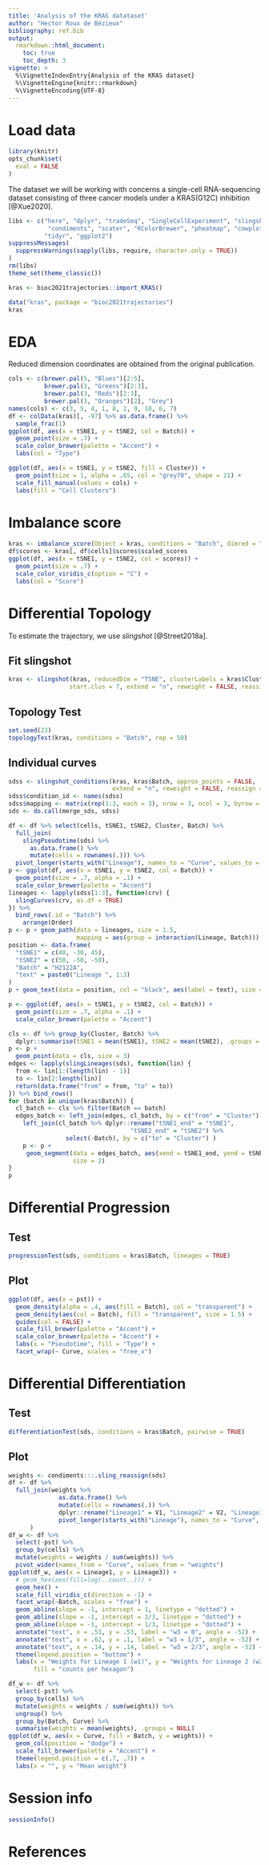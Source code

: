 ```yaml
---
title: 'Analysis of the KRAS datataset'
author: "Hector Roux de Bézieux"
bibliography: ref.bib
output: 
  rmarkdown::html_document:
    toc: true
    toc_depth: 3
vignette: >
  %\VignetteIndexEntry{Analysis of the KRAS dataset}
  %\VignetteEngine{knitr::rmarkdown}
  %\VignetteEncoding{UTF-8}
---
```



# Load data

```r
library(knitr)
opts_chunk$set(
  eval = FALSE
)
```

The dataset we will be working with concerns a single-cell RNA-sequencing dataset consisting of three cancer models under a  KRAS(G12C) inhibition [@Xue2020].

```r
libs <- c("here", "dplyr", "tradeSeq", "SingleCellExperiment", "slingshot",
           "condiments", "scater", "RColorBrewer", "pheatmap", "cowplot",
          "tidyr", "ggplot2")
suppressMessages(
  suppressWarnings(sapply(libs, require, character.only = TRUE))
)
rm(libs)
theme_set(theme_classic())
```

```r
kras <- bioc2021trajectories::import_KRAS()
```

```r
data("kras", package = "bioc2021trajectories")
kras
```

# EDA

Reduced dimension coordinates are obtained from the original publication.

```r
cols <- c(brewer.pal(5, "Blues")[2:5],
          brewer.pal(3, "Greens")[2:3],
          brewer.pal(3, "Reds")[2:3],
          brewer.pal(3, "Oranges")[2], "Grey")
names(cols) <- c(3, 5, 4, 1, 8, 2, 9, 10, 6, 7)
df <- colData(kras)[, -97] %>% as.data.frame() %>%
  sample_frac(1)
ggplot(df, aes(x = tSNE1, y = tSNE2, col = Batch)) +
  geom_point(size = .7) +
  scale_color_brewer(palette = "Accent") +
  labs(col = "Type")
```

```r
ggplot(df, aes(x = tSNE1, y = tSNE2, fill = Cluster)) +
  geom_point(size = 1, alpha = .65, col = "grey70", shape = 21) +
  scale_fill_manual(values = cols) +
  labs(fill = "Cell Clusters")
```

# Imbalance score

```r
kras <- imbalance_score(Object = kras, conditions = "Batch", dimred = "TSNE")
df$scores <- kras[, df$cells]$scores$scaled_scores
ggplot(df, aes(x = tSNE1, y = tSNE2, col = scores)) +
  geom_point(size = .7) +
  scale_color_viridis_c(option = "C") +
  labs(col = "Score")
```

# Differential Topology

To estimate the trajectory, we use _slingshot_ [@Street2018a].

## Fit slingshot

```r
kras <- slingshot(kras, reducedDim = "TSNE", clusterLabels = kras$Cluster,
                 start.clus = 7, extend = "n", reweight = FALSE, reassign = FALSE)
```

## Topology Test

```r
set.seed(23)
topologyTest(kras, conditions = "Batch", rep = 50)
```

## Individual curves

```r
sdss <- slingshot_conditions(kras, kras$Batch, approx_points = FALSE,
                             extend = "n", reweight = FALSE, reassign = FALSE)
sdss$condition_id <- names(sdss)
sdss$mapping <- matrix(rep(1:3, each = 3), nrow = 3, ncol = 3, byrow = TRUE)
sds <- do.call(merge_sds, sdss)
```

```r
df <- df %>% select(cells, tSNE1, tSNE2, Cluster, Batch) %>%
  full_join(
    slingPseudotime(sds) %>%
      as.data.frame() %>%
      mutate(cells = rownames(.))) %>%
  pivot_longer(starts_with("Lineage"), names_to = "Curve", values_to = "pst")
p <- ggplot(df, aes(x = tSNE1, y = tSNE2, col = Batch)) +
  geom_point(size = .7, alpha = .1) +
  scale_color_brewer(palette = "Accent")
lineages <- lapply(sdss[1:3], function(crv) {
  slingCurves(crv, as.df = TRUE)
}) %>%
  bind_rows(.id = "Batch") %>%
    arrange(Order)
p <- p + geom_path(data = lineages, size = 1.5, 
                   mapping = aes(group = interaction(Lineage, Batch)))
position <- data.frame(
  "tSNE1" = c(40, -30, 45),
  "tSNE2" = c(50, -50, -50),
  "Batch" = "H2122A",
  "text" = paste0("Lineage ", 1:3)
)
p + geom_text(data = position, col = "black", aes(label = text), size = 5)
```

```r
p <- ggplot(df, aes(x = tSNE1, y = tSNE2, col = Batch)) +
  geom_point(size = .7, alpha = .1) +
  scale_color_brewer(palette = "Accent")

cls <- df %>% group_by(Cluster, Batch) %>%
  dplyr::summarise(tSNE1 = mean(tSNE1), tSNE2 = mean(tSNE2), .groups = NULL)
p <- p +
  geom_point(data = cls, size = 3)
edges <- lapply(slingLineages(sds), function(lin) {
  from <- lin[1:(length(lin) - 1)]
  to <- lin[2:length(lin)]
  return(data.frame("from" = from, "to" = to))
}) %>% bind_rows()
for (batch in unique(kras$Batch)) {
  cl_batch <- cls %>% filter(Batch == batch)
  edges_batch <- left_join(edges, cl_batch, by = c("from" = "Cluster")) %>%
    left_join(cl_batch %>% dplyr::rename("tSNE1_end" = "tSNE1",
                                  "tSNE2_end" = "tSNE2") %>%
                select(-Batch), by = c("to" = "Cluster") )
    p <- p +
     geom_segment(data = edges_batch, aes(xend = tSNE1_end, yend = tSNE2_end),
                  size = 2)
}
p
```

# Differential Progression
## Test

```r
progressionTest(sds, conditions = kras$Batch, lineages = TRUE)
```

## Plot

```r
ggplot(df, aes(x = pst)) +
  geom_density(alpha = .4, aes(fill = Batch), col = "transparent") +
  geom_density(aes(col = Batch), fill = "transparent", size = 1.5) +
  guides(col = FALSE) +
  scale_fill_brewer(palette = "Accent") +
  scale_color_brewer(palette = "Accent") +
  labs(x = "Pseudotime", fill = "Type") +
  facet_wrap(~ Curve, scales = "free_x")
```

# Differential Differentiation
## Test

```r
differentiationTest(sds, conditions = kras$Batch, pairwise = TRUE)
```

## Plot

```r
weights <- condiments:::.sling_reassign(sds)
df <- df %>%
  full_join(weights %>% 
              as.data.frame() %>%
              mutate(cells = rownames(.)) %>%
              dplyr::rename("Lineage1" = V1, "Lineage2" = V2, "Lineage3" = V3) %>%
              pivot_longer(starts_with("Lineage"), names_to = "Curve", values_to = "weights")
      )
df_w <- df %>%
  select(-pst) %>%
  group_by(cells) %>%
  mutate(weights = weights / sum(weights)) %>%
  pivot_wider(names_from = "Curve", values_from = "weights")
ggplot(df_w, aes(x = Lineage1, y = Lineage3)) +
  # geom_hex(aes(fill=log(..count..))) +
  geom_hex() +
  scale_fill_viridis_c(direction = -1) +
  facet_wrap(~Batch, scales = "free") +
  geom_abline(slope = -1, intercept = 1, linetype = "dotted") +
  geom_abline(slope = -1, intercept = 2/3, linetype = "dotted") +
  geom_abline(slope = -1, intercept = 1/3, linetype = "dotted") +
  annotate("text", x = .53, y = .53, label = "w3 = 0", angle = -52) +
  annotate("text", x = .62, y = .1, label = "w3 = 1/3", angle = -52) +
  annotate("text", x = .14, y = .14, label = "w3 = 2/3", angle = -52) +
  theme(legend.position = "bottom") +
  labs(x = "Weights for Lineage 1 (w1)", y = "Weights for Lineage 2 (w2)",
       fill = "counts per hexagon")
```

```r
df_w <- df %>%
  select(-pst) %>%
  group_by(cells) %>%
  mutate(weights = weights / sum(weights)) %>%
  ungroup() %>%
  group_by(Batch, Curve) %>%
  summarise(weights = mean(weights), .groups = NULL)
ggplot(df_w, aes(x = Curve, fill = Batch, y = weights)) +
  geom_col(position = "dodge") +
  scale_fill_brewer(palette = "Accent") +
  theme(legend.position = c(.7, .7)) +
  labs(x = "", y = "Mean weight")
```

# Session info 

```r
sessionInfo()
```

# References

